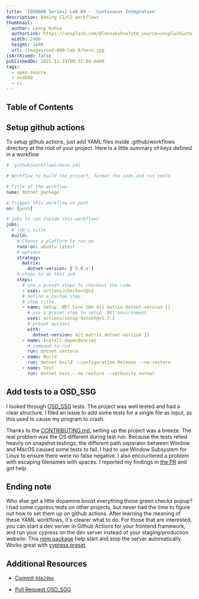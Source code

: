 ```yaml
---
title: '[OSD600 Series] Lab 09 -  Continuous Integration'
description: Adding CI/CD workflows  
thumbnail:
  author: Lenny Kuhne
  authorLink: https://unsplash.com/@lennykuhne?utm_source=unsplash&utm_medium=referral&utm_content=creditCopyText
  width: 2400
  height: 1600
  url: /images/osd-600-lab-9/hero.jpg
isArchived: false
publishedOn: 2021-11-19T00:55:00-0400
tags:
  - open-source
  - osd600
  - ci
---
```


## Table of Contents

## Setup github actions

To setup github actions, just add YAML files inside .github/workflows directory at the root of your project. Here is a little summary of keys defined in a workflow

```yml
# .github/workflows/main.yml

# Workflow to build the project, format the code and run tests

# Title of the workflow
name: dotnet package

# Trigger this workflow on push
on: [push]

# jobs to run inside this workflows
jobs:
  # job's title
  build:
    # Choose a platform to run on
    runs-on: ubuntu-latest
    # options
    strategy:
      matrix:
        dotnet-version: ['5.0.x']
    # steps to do this job
    steps:
      # use a preset steps to checkout the code 
      - uses: actions/checkout@v2
      # define a custom step
      # step title
      - name: Setup .NET Core SDK ${{ matrix.dotnet-version }}
        # use a preset step to setup .NET environment
        uses: actions/setup-dotnet@v1.7.2
        # preset options
        with:
          dotnet-version: ${{ matrix.dotnet-version }}
      - name: Install dependencies
        # command to run
        run: dotnet restore
      - name: Build
        run: dotnet build --configuration Release --no-restore
      - name: Test
        run: dotnet test --no-restore --verbosity normal
```

## Add tests to a OSD_SSG

I looked through [OSD_SSG](https://github.com/DukeManh/OSD_SSG) tests. The project was well tested and had a clear structure. I filed an issue to add some tests for a single file as input, as this used to cause my program to crash.

Thanks to the [CONTRIBUTING.md](https://github.com/DukeManh/OSD_SSG/blob/main/CONTRIBUTING.MD), setting up the project was a breeze. The real problem was the OS different during test run. Because the tests relied heavily on snapshot testings, the different path separator between Window and MacOS caused some tests to fail. I had to use Window Subsystem for Linux to ensure there were no false negative. I also encountered a problem with escaping filenames with spaces. I reported my findings in [the PR](https://github.com/DukeManh/OSD_SSG/pull/17) and got help.


## Ending note
Who else get a little dopamine boost everything those green checks popup? I had some cypress tests on other projects, but never had the time to figure out how to set them up on github actions. After learning the meaning of these YAML workflows, it's clearer what to do. For those that are interested, you can start a dev server in Github Actions for your frontend framework, and run your cypress on the dev server instead of your staging/production website. This [npm package](https://github.com/bahmutov/start-server-and-test) help start and stop the server automatically. Works great with [cypress preset](https://github.com/cypress-io/github-action).

## Additional Resources

- [Commit `95b29be`](https://github.com/Andrewnt219/paper-csharp/commit/95b29bec6888016e527bb9c61d84b708117e9ad4)

- [Pull Request OSD_SGG](https://github.com/DukeManh/OSD_SSG/pull/17)
